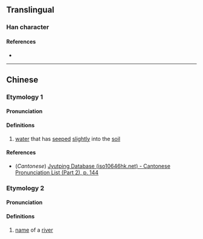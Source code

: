 {{character info}}
==Translingual==

===Han character===
{{Han char|rn=85|rad=水|as=12|sn=15|four=36160|canj=EORA|ids=⿰氵智}}

====References====
* {{Han ref|kx=0650.090|dkj=18267|hdz=31743.020|uh=6F6A|ud=28522|bh=E660|bd=58976}}

----

==Chinese==
{{zh-forms}}

===Etymology 1===
====Pronunciation====
{{zh-pron
|m=zhí
|c=
|mc=y
|oc=y
|ma=
|cat=n
}}

====Definitions====
{{zh-hanzi}}

# [[water]] that has [[seep]]ed [[slightly]] into the [[soil]]

====References====
* (''Cantonese'') [http://www.iso10646hk.net/jp/document/download.jsp Jyutping Database (iso10646hk.net) - Cantonese Pronunciation List (Part 2), p. 144]

===Etymology 2===
====Pronunciation====
{{zh-pron
|m=zhì
|c=zik6
|mc=y
|ma=
|cat=pn
}}

====Definitions====
{{zh-hanzi}}

# [[name]] of a [[river]]